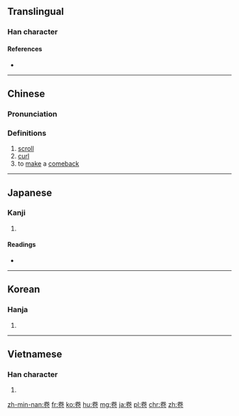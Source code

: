 {{also|巻|捲}}
==Translingual==

===Han character===
{{Han char|rn=26|rad=卩|as=06|sn=8|four=9071<sub>2</sub>|canj=火手尸山 (FQSU)}}

====References====
* {{Han ref|kx=0159.230|dkj=02860|dj=0365.050|hdz=10315.030|uh=5377|ud=21367|bh=A8F7|bd=43255}}

----

==Chinese==
{{zh-forms}}

===Pronunciation===
{{zh-pron
|m=juǎn,juàn,quán
|c=gyun2,gyun3,kyun4
|mc=y
|oc=y
|ma=
|cat=n,v
}}

===Definitions===
# [[scroll]]
# [[curl]]
# to [[make]] a [[comeback]]

----

==Japanese==

===Kanji===
{{ja-kanji|grade=|rs=卩06}}

# {{defn|lang=ja|sort=卩06}}

====Readings====
* {{ja-readings|goon=[[けん]] (ken)|kanon=[[けん]] (ken)|kanyoon=[[かん]] (kan)|kun=[[まく]] (maku)}}

----

==Korean==

===Hanja===
{{ko-hanja|hangeul=[[권]]|rv=gwon|mr=kwŏn}}

# {{defn|lang=ko|sort=卩06}}

----

==Vietnamese==

===Han character===
{{vi-hantu|quyển|rs=卩06}}

# {{defn|lang=vi|sort=卩06}}

[[zh-min-nan:卷]]
[[fr:卷]]
[[ko:卷]]
[[hu:卷]]
[[mg:卷]]
[[ja:卷]]
[[pl:卷]]
[[chr:卷]]
[[zh:卷]]